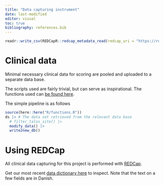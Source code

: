 ```yaml
---
title: "Data capturing instrument"
date: last-modified
editor: visual
toc: true
bibliography: references.bib
---
```


```r
readr::write_csv(REDCapR::redcap_metadata_read(redcap_uri = "https://redcap.au.dk/api/",token = keyring::key_get("SVD_REDCAP_API"))$data,here::here("data/svd-datadictionary.csv"))
```

# Clinical data

Minimal necessary clinical data for scoring are pooled and uploaded to a
separate data base.

The scripts used are fairly trivial, but can serve as inspirational. The
functions used can [be found
here](https://raw.githubusercontent.com/agdamsbo/cSVD-burden-annotation-and-analysis-project/main/R/functions.R).

The simple pipeline is as follows

```r
source(here::here("R/functions.R"))
ds |> # The data set retrieved from the relevant data base
  # filter_talos_site() |>
  modify_data() |>
  write2new_db()
```

# Using REDCap

All clinical data capturing for this project is performed with
[REDCap](https://projectredcap.org/).

Get our most recent [data dictionary
here](https://raw.githubusercontent.com/agdamsbo/cSVD-burden-annotation-and-analysis-project/main/data/svd-datadictionary.csv)
to inspect. Note that the text on a few fields are in Danish.
